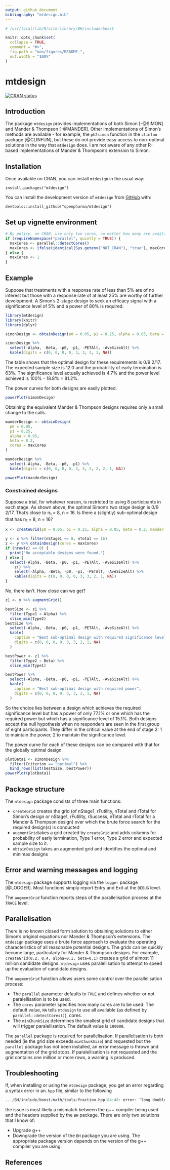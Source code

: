 ```yaml
---
output: github_document
bibliography: "mtdesign.bib"
---
```


<!-- README.md is generated from README.Rmd. Please edit that file -->

```r
# /usr/local/lib/R/site-library/BH/include/boost

knitr::opts_chunk$set(
  collapse = TRUE,
  comment = "#>",
  fig.path = "man/figures/README-",
  out.width = "100%"
)
```

# mtdesign

<!-- badges: start -->
[![CRAN status](https://www.r-pkg.org/badges/version/mtdesign)](https://CRAN.R-project.org/package=mtdesign)
<!-- badges: end -->

## Introduction
The package `mtdesign` provides implementations of both Simon [-@SIMON] and Mander & Thompson [-@MANDER]. Other implementations of Simon's methods are available - for example, the `ph2simon` function in the `clinfun` package [@CLINFUN], but these do not provide easy access to non-optimal solutions in the way that `mtdesign` does.  I am not aware of any other R-based implementations of Mander & Thompson's extension to Simon.

## Installation
Once available on CRAN, you can install `mtdesign` in the usual way:

`install.packages("mtdesign")`

You can install the development version of `mtdesign` from [GitHub](https://github.com/openpharma/mtdesign) with:

`devtools::install_github("openpharma/mtdesign")`

## Set up vignette environment
```r
# By policy, on CRAN, use only two cores, no matter how many are available.
if (requireNamespace("parallel", quietly = TRUE)) {
  maxCores <- parallel::detectCores()
  maxCores <- ifelse(identical(Sys.getenv("NOT_CRAN"), "true"), maxCores, min(maxCores, 2))
} else {
  maxCores <- 1
}
```

## Example

Suppose that treatments with a response rate of less than 5% are of no interest but those with a response rate of at least 25% are worthy of further development.  A Simon's 2-stage design to seek an efficacy signal with a significance level of 5% and a power of 80% is required. 

```r
library(mtdesign)
library(knitr)
library(dplyr)

simonDesign <- obtainDesign(p0 = 0.05, p1 = 0.25, alpha = 0.05, beta = 0.2, mander = FALSE, parallel = FALSE)

simonDesign %>%
  select(-Alpha, -Beta, -p0, -p1, -PETAlt, -AveSizeAlt) %>%
  kable(digits = c(0, 0, 0, 0, 3, 3, 2, 1, NA))
```

The table shows that the optimal design for these requirements is 0/9 2/17.  The expected sample size is 12.0 and the probability of early termination is 63%. The significance level actually achieved is 4.7% and the power level achieved is 100% - 18.8% = 81.2%.

The power curves for both designs are easily plotted.

```r
powerPlot(simonDesign)
```

Obtaining the equivalent Mander & Thompson designs requires only a small change to the calls.

```r
manderDesign <- obtainDesign(
  p0 = 0.05,
  p1 = 0.25,
  alpha = 0.05,
  beta = 0.2,
  cores = maxCores
)

manderDesign %>%
  select(-Alpha, -Beta, -p0, -p1) %>%
  kable(digits = c(0, 0, 0, 0, 3, 3, 2, 2, 2, 1, NA))

powerPlot(manderDesign)
```

### Constrained designs

Suppose a trial, for whatever reason, is restricted to using 8 participants in each stage.  As shown above, the optimal Simon's two stage design is 0/9 2/17.  That's close to n~1~ = 8, n = 16.  Is there a (slightly) sub-optimal design that has n~1~ = 8, n = 16?

```r
x <- createGrid(p0 = 0.05, p1 = 0.25, alpha = 0.05, beta = 0.2, mander = FALSE)

y <- x %>% filter(nStage1 == 8, nTotal == 16)
z <- y %>% obtainDesign(cores = maxCores)
if (nrow(z) == 0) {
  print("No acceptable designs were found.")
} else {
  select(-Alpha, -Beta, -p0, -p1, -PETAlt, -AveSizeAlt) %>%
    z() %>%
    select(-Alpha, -Beta, -p0, -p1, -PETAlt, -AveSizeAlt) %>%
    kable(digits = c(0, 0, 0, 0, 3, 3, 2, 1, NA))
}
```

No, there isn't.  How close can we get?

```r
z1 <- y %>% augmentGrid()

bestSize <- z1 %>%
  filter(Type1 < Alpha) %>%
  slice_min(Type2)
bestSize %>%
  select(-Alpha, -Beta, -p0, -p1, -PETAlt, -AveSizeAlt) %>%
  kable(
    caption = "Best sub-optimal design with required significance level",
    digits = c(0, 0, 0, 0, 3, 3, 2, 1, NA)
  )

bestPower <- z1 %>%
  filter(Type2 < Beta) %>%
  slice_min(Type1)

bestPower %>%
  select(-Alpha, -Beta, -p0, -p1, -PETAlt, -AveSizeAlt) %>%
  kable(
    caption = "Best sub-optimal design with required power",
    digits = c(0, 0, 0, 0, 3, 3, 2, 1, NA)
  )
```

So the choice lies between a design which achieves the required significance level but has a power of only 77.1% or one which has the required power but which has a significance level of 15.1%.  Both designs accept the null hypothesis when no responders are seen in the first group of eight participants.  They differ in the critical value at the end of stage 2: 1 to maintain the power, 2 to maintain the significance level.

The power curve for each of these designs can be compared with that for the globally optimal design.

```r
plotData1 <- simonDesign %>%
  filter(Criterion == "optimal") %>%
  bind_rows(list(bestSize, bestPower))
powerPlot(plotData1)
```

## Package structure
The `mtdesign` package consists of three main functions:

* `createGrid` creates the grid (of nStage1, rFutility, nTotal and rTotal for  Simon's design or nStage1, rFutility, rSuccess, nTotal and rTotal for a Mander & Thompson design) over which the brute force search for the required design(s) is conducted
* `augmentGrid`takes a grid created by `createGrid` and adds columns for probability of early termination, Type 1 error, Type 2 error and expected sample size to it.
* `obtainDesign` takes an augmented grid and identifies the optimal and minimax designs

## Error and warning messages and logging
The `mtdesign` package supports logging via the `logger` package [@LOGGER].  Most functions simply report Entry and Exit at the `DEBUG` level.  

The `augmentGrid` function reports steps of the parallelisation process at the `TRACE` level.

## Parallelisation
There is no known closed form solution to obtaining solutions to either Simon's original equations nor Mander & Thompson's extensions.  The `mtdesign` package uses a brute force approach to evaluate the operating characteristics of all reasonable potential designs.  The grids can be quickly become large, particularly for Mander & Thompson designs.  For example, `createGrid(0.2, 0.4, alpha=0.1, beta=0.1)` creates a grid of almost 11 million candidate designs.  `mtdesign` uses paralellisation to attempt to speed up the evaluation of candidate designs.  

The `augmentGrid` function allows users some control over the parallelisation process:

*  The `parallel` parameter defaults to `TRUE` and defines whether or not paralellisation is to be used.
*  The `cores` parameter specifies how many cores are to be used.  The default value, `NA` tells `mtdesign` to use all available (as defined by `parallel::detectCores()`), cores.
*  The `minChunkSize` determines the smallest grid of candidate designs that will trigger paralellisation.  The default value is `100000`.

The `parallel` package is required for parallelisation.  If parallelisation is both needed (ie the grid size exceeds `minChunkSize`) and requested but the `parallel` package has not been installed, an error message is thrown and augmentation of the grid stops.  If paralellisation is not requested and the grid contains one million or more rows, a warning is produced.

## Troubleshooting
If, when installing or using the `mtdesign` package, you get an error regarding a syntax error in an`.hpp` file, similar to the following

```R
.../BH/include/boost/math/tools/fraction.hpp:84:48: error: ‘long double’ is not a class, struct, or union type using value_type = typename T::value_type;
```

the issue is most likely a mismatch between the g++ compiler being used and the headers supplied by the `BH` package.  There are only two solutions that I know of:

*  Upgrade g++
*  Downgrade the version of the `BH` package you are using.  The appropriate package version depends on the version of the g++ compiler you are using.

## References
<div id="refs"></div>

